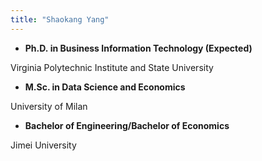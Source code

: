 ```yaml
---
title: "Shaokang Yang"
---
```


-   **Ph.D. in Business Information Technology (Expected)**

Virginia Polytechnic Institute and State University

-   **M.Sc. in Data Science and Economics**

University of Milan

-   **Bachelor of Engineering/Bachelor of Economics**

Jimei University
